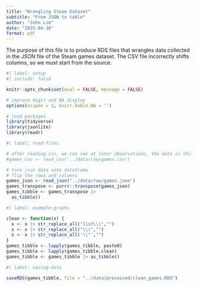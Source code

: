 ```yaml
---
title: "Wrangling Steam Dataset"
subtitle: "From JSON to table"
author: "John Lim"
date: "2025-04-16"
format: pdf
---
```


The purpose of this file is to produce RDS files that wrangles data collected in the JSON file of the Steam games dataset. The CSV file incorrectly shifts columns, so we must start from the source. 

```r
#| label: setup
#| include: false

knitr::opts_chunk$set(eval = FALSE, message = FALSE)

# improve digit and NA display 
options(scipen = 1, knitr.kable.NA = '')

# load packages
library(tidyverse)
library(jsonlite)
library(readr)
```

```r
#| label: read-files

# after reading csv, we can see at later observations, the data is shifted
#games_csv <- read_csv("../data/raw/games.csv")

# turn json data into dataframe
# flip the rows and columns
games_json <- read_json("../data/raw/games.json")
games_transpose <- purrr::transpose(games_json)
games_tibble <- games_transpose |>
  as_tibble()

```

```r
#| label: example-graphs

clean <- function(x) {
  x <- x |> str_replace_all("list\\(","")
  x <- x |> str_replace_all("\\)","")
  x <- x |> str_replace_all('\\"',"")
}
games_tibble <- lapply(games_tibble, paste0)
games_tibble <- lapply(games_tibble,clean)
games_tibble <- games_tibble |> as_tibble()

```

```r
#| label: saving-data

saveRDS(games_tibble, file = "../data/processed/clean_games.RDS")

```


